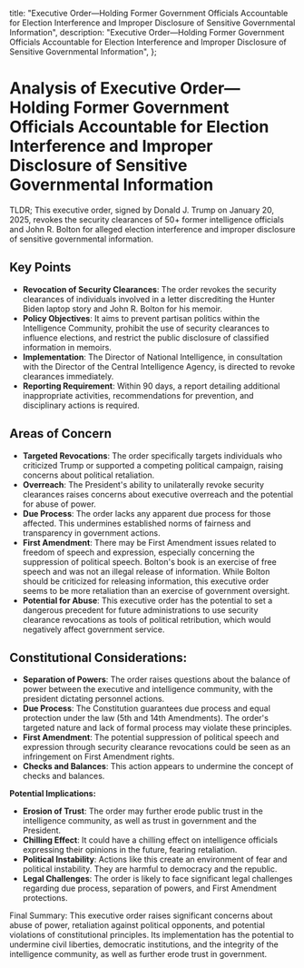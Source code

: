   title:
    "Executive Order—Holding Former Government Officials Accountable for Election Interference and Improper Disclosure of Sensitive Governmental Information",
  description:
    "Executive Order—Holding Former Government Officials Accountable for Election Interference and Improper Disclosure of Sensitive Governmental Information",
};

# Analysis of Executive Order—Holding Former Government Officials Accountable for Election Interference and Improper Disclosure of Sensitive Governmental Information

TLDR; This executive order, signed by Donald J. Trump on January 20, 2025, revokes the security clearances of 50+ former intelligence officials and John R. Bolton for alleged election interference and improper disclosure of sensitive governmental information.

## Key Points

- **Revocation of Security Clearances**: The order revokes the security clearances of individuals involved in a letter discrediting the Hunter Biden laptop story and John R. Bolton for his memoir.
- **Policy Objectives**: It aims to prevent partisan politics within the Intelligence Community, prohibit the use of security clearances to influence elections, and restrict the public disclosure of classified information in memoirs.
- **Implementation**: The Director of National Intelligence, in consultation with the Director of the Central Intelligence Agency, is directed to revoke clearances immediately.
- **Reporting Requirement**: Within 90 days, a report detailing additional inappropriate activities, recommendations for prevention, and disciplinary actions is required.

## Areas of Concern

- **Targeted Revocations**: The order specifically targets individuals who criticized Trump or supported a competing political campaign, raising concerns about political retaliation.
- **Overreach**: The President's ability to unilaterally revoke security clearances raises concerns about executive overreach and the potential for abuse of power.
- **Due Process**: The order lacks any apparent due process for those affected. This undermines established norms of fairness and transparency in government actions.
- **First Amendment**: There may be First Amendment issues related to freedom of speech and expression, especially concerning the suppression of political speech. Bolton's book is an exercise of free speech and was not an illegal release of information. While Bolton should be criticized for releasing information, this executive order seems to be more retaliation than an exercise of government oversight.
- **Potential for Abuse**: This executive order has the potential to set a dangerous precedent for future administrations to use security clearance revocations as tools of political retribution, which would negatively affect government service.

## Constitutional Considerations:

- **Separation of Powers**: The order raises questions about the balance of power between the executive and intelligence community, with the president dictating personnel actions.
- **Due Process**: The Constitution guarantees due process and equal protection under the law (5th and 14th Amendments). The order's targeted nature and lack of formal process may violate these principles.
- **First Amendment**: The potential suppression of political speech and expression through security clearance revocations could be seen as an infringement on First Amendment rights.
- **Checks and Balances**: This action appears to undermine the concept of checks and balances.

**Potential Implications:**

- **Erosion of Trust**: The order may further erode public trust in the intelligence community, as well as trust in government and the President.
- **Chilling Effect**: It could have a chilling effect on intelligence officials expressing their opinions in the future, fearing retaliation.
- **Political Instability**: Actions like this create an environment of fear and political instability. They are harmful to democracy and the republic.
- **Legal Challenges**: The order is likely to face significant legal challenges regarding due process, separation of powers, and First Amendment protections.

Final Summary: This executive order raises significant concerns about abuse of power, retaliation against political opponents, and potential violations of constitutional principles. Its implementation has the potential to undermine civil liberties, democratic institutions, and the integrity of the intelligence community, as well as further erode trust in government.
